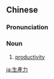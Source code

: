 {{also|生产力}}
==Chinese==
{{zh-forms|s=生产力|type=21}}

===Pronunciation===
{{zh-pron
|m=shēngchǎnlì
|c=sang1 caan2 lik6
|mn=qz:sng-sán-lia̍k/tw,xm,zz:seng-sán-le̍k
|cat=n
}}

===Noun===
{{zh-noun}}

# [[productivity]]

[[ja:生產力]]